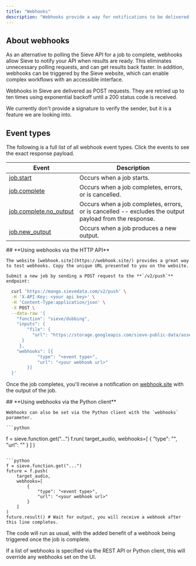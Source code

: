 ```yaml
---
title: "Webhooks"
description: "Webhooks provide a way for notifications to be delivered to an external web server when a Sieve job completes."
---
```


## **About webhooks**

As an alternative to polling the Sieve API for a job to complete, webhooks allow Sieve to notify your API when results are ready. This eliminates unnecessary polling requests, and can get results back faster. In addition, webhooks can be triggered by the Sieve website, which can enable complex workflows with an accessible interface.

Webhooks in Sieve are delivered as POST requests. They are retried up to ten times using exponential backoff until a 200 status code is received.

We currently don't provide a signature to verify the sender, but it is a feature we are looking into.

## **Event types**

The following is a full list of all webhook event types. Click the events to see the exact response payload.

| Event                                                                             | Description                                                                                            |
| --------------------------------------------------------------------------------- | ------------------------------------------------------------------------------------------------------ |
| [job.start](/reference-v2/api/models/job_start_webhook)                           | Occurs when a job starts.                                                                              |
| [job.complete](/reference-v2/api/models/job_complete_webhook)                     | Occurs when a job completes, errors, or is cancelled.                                                  |
| [job.complete.no_output](/reference-v2/api/models/job_complete_no_output_webhook) | Occurs when a job completes, errors, or is cancelled -- excludes the output payload from the response. |
| [job.new_output](/reference-v2/api/models/job_new_output_webhook)                 | Occurs when a job produces a new output.                                                               |

<Tabs>
  <Tab title="API">
    ## **Using webhooks via the HTTP API**

    The website [webhook.site](https://webhook.site/) provides a great way to test webhooks. Copy the unique URL presented to you on the website.

    Submit a new job by sending a POST request to the **`/v2/push`** endpoint:

```bash
  curl 'https://mango.sievedata.com/v2/push' \
  -H 'X-API-Key: <your api key>' \
  -H 'Content-Type:application/json' \
  -X POST \
  --data-raw '{
    "function": "sieve/dubbing",
    "inputs": {
        "file": {
          "url": "https://storage.googleapis.com/sieve-public-data/assets/dub.m4a"
      }
     },
    "webhooks": [{
            "type": "<event type>",
            "url": "<your webhook url>"
        }]
  }'
```

Once the job completes, you'll receive a notification on [webhook.site](https://webhook.site/) with the output of the job.

  </Tab>
  <Tab title="Python">
    ## **Using webhooks via the Python client**

    Webhooks can also be set via the Python client with the `webhooks` parameter.

    ```python

f = sieve.function.get("...")
f.run(
target_audio,
webhooks=[
{
"type": "<event type>",
"url": "<your webhook url>"
}
]
)

````

```python
f = sieve.function.get("...")
future = f.push(
    target_audio,
    webhooks=[
        {
            "type": "<event type>",
            "url": "<your webhook url>"
        }
    ]
)
future.result() # Wait for output, you will receive a webhook after this line completes.
````

The code will run as usual, with the added benefit of a webhook being triggered once the job is complete.

  </Tab>
</Tabs>

<Warning>
  If a list of webhooks is specified via the REST API or Python client, this
  will override any webhooks set on the UI.
</Warning>
